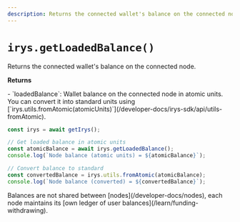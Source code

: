 ```yaml
---
description: Returns the connected wallet's balance on the connected node
---
```



# `irys.getLoadedBalance()`

Returns the connected wallet's balance on the connected node.

**Returns**

<div className="-mt-6" />- `loadedBalance`: Wallet balance on the connected node in atomic units. You can convert it
into standard units using [`irys.utils.fromAtomic(atomicUnits)`](/developer-docs/irys-sdk/api/utils-fromAtomic).

```js
const irys = await getIrys();

// Get loaded balance in atomic units
const atomicBalance = await irys.getLoadedBalance();
console.log(`Node balance (atomic units) = ${atomicBalance}`);

// Convert balance to standard
const convertedBalance = irys.utils.fromAtomic(atomicBalance);
console.log(`Node balance (converted) = ${convertedBalance}`);
```

<Callout type="info" emoji="ℹ️">
	Balances are not shared between [nodes](/developer-docs/nodes), each node maintains its [own ledger of user
	balances](/learn/funding-withdrawing).
</Callout>
